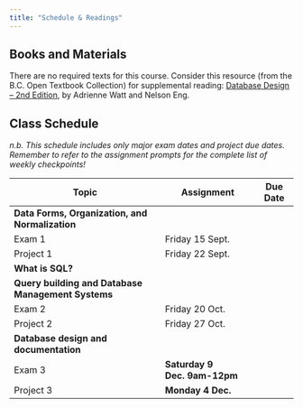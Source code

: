 ```yaml
---
title: "Schedule & Readings"
---
```


## Books and Materials

There are no required texts for this course. Consider this resource (from the B.C. Open Textbook Collection) for supplemental reading: [Database Design – 2nd Edition](https://opentextbc.ca/dbdesign01/open/download?type=pdf), by Adrienne Watt and Nelson Eng.

## Class Schedule

*n.b. This schedule includes only major exam dates and project due dates. Remember to refer to the assignment prompts for the complete list of weekly checkpoints!*

Topic|Assignment|Due Date
--|----|--
**Data Forms, Organization, and Normalization**|
|Exam 1|Friday 15 Sept.
|Project 1|Friday 22 Sept.
**What is SQL?**|
**Query building and Database Management Systems**|
|Exam 2|Friday 20 Oct.
|Project 2|Friday 27 Oct.
**Database design and documentation**|
|Exam 3|**Saturday 9 Dec. 9am-12pm**
|Project 3|**Monday 4 Dec.**
